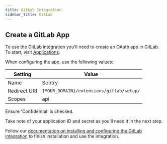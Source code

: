 ```yaml
---
title: GitLab Integration
sidebar_title: GitLab
---
```


## Create a GitLab App

To use the GitLab integration you'll need to create an OAuth app in GitLab. To start, visit [Applications](https://gitlab.com/oauth/applications/).

When configuring the app, use the following values:

| Setting                         | Value                                         |
| ------------------------------- | --------------------------------------------- |
| Name                            | Sentry                                        |
| Redirect URI                    | `{YOUR_DOMAIN}/extensions/gitlab/setup/`      |
| Scopes                          | api                                           |

Ensure 'Confidential' is checked.

Take note of your application ID and secret as you'll need it in the next step.

Follow our [documentation on installing and configuring the GitLab integration](https://docs.sentry.io/workflow/integrations/gitlab/) to finish installation and use the integration.
